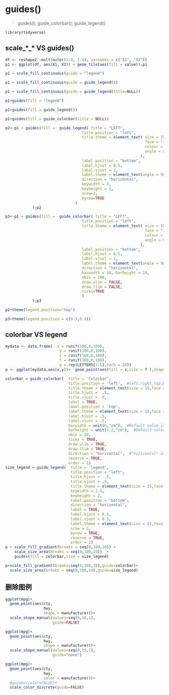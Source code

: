 # guides()

> guides(); guide_colorbar(); guide_legend()

```r
library(tidyverse)
```

## scale\_\*\_\* VS guides()

```r
df <- reshape2::melt(outer(1:4, 1:4), varnames = c("X1", "X2"))
p1 <- ggplot(df, aes(X1, X2)) + geom_tile(aes(fill = value));p1
```

```r
p1 + scale_fill_continuous(guide = "legend")
```

```r
p1 + scale_fill_continuous(guide = guide_legend())
```

```r
p1 + scale_fill_continuous(guide = guide_legend(title=NULL))
```

```r
p1+guides(fill = "legend")
```

```r
p1+guides(fill = guide_legend())
```

```r
p1+guides(fill = guide_colorbar(title = NULL))
```

```r
p2<-p1 + guides(fill =  guide_legend( title = "LEFT", 
                                  title.position = "left",
                                  title.theme = element_text( size = 15,
                                                              face = "italic",
                                                              colour = "red",
                                                              angle = 0
                                                            ),
                                  label.position = "bottom",
                                  label.hjust = 0.5,
                                  label.vjust = 1,
                                  label.theme = element_text(angle = 90),
                                  direction = "horizontal",
                                  keywidth = 3, 
                                  keyheight = 1,
                                  nrow=2,
                                  byrow=TRUE
                               )
            );p2
```

```r
p3<-p1 + guides(fill =  guide_colorbar( title = "LEFT", 
                                  title.position = "left",
                                  title.theme = element_text( size = 15,
                                                              face = "italic",
                                                              colour = "red",
                                                              angle = 0
                                                            ),
                                  label.position = "bottom",
                                  label.hjust = 0.5,
                                  label.vjust = 1,
                                  label.theme = element_text(angle = 90),
                                  direction = "horizontal",
                                  barwidth = 10, barheight = 10,
                                  nbin = 100,
                                  draw.ulim = FALSE, 
                                  draw.llim = FALSE,
                                  ticks=TRUE
                                  )
            );p3
```

```r
p2+theme(legend.position="top")
```

```r
p3+theme(legend.position = c(0.3,0.5))
```

## colorbar VS legend

```r
mydata <- data.frame(  x = runif(100,0,100),  
                        y = runif(100,0,100),  
                        z = runif(100,0,100),  
                        f = runif(100,0,100),  
                        g = rep(LETTERS[1:5],each = 20))
p <- ggplot(mydata,aes(x,y))+  geom_point(aes(fill = z,size = f ),shape = 21);p
```

```r
colorbar = guide_colorbar(  title = 'Colorbar',  
                            title.position = 'left',  #left,right,top,bottom  
                            title.theme = element_text(size = 15,face = "italic",colour = "red",angle = 45),  
                            title.hjust =  .5,  
                            title.vjust =  0,  
                            label = TRUE,  
                            label.position = 'top',  
                            label.theme = element_text(size = 15,face = "italic",colour = "red",angle = 45),  
                            label.hjust = .5,  
                            label.vjust = .5,  
                            barwidth = unit(6,"cm"),  #Default value is legend.key.width or legend.key.size  
                            barheight = unit(1.2,"cm"),  #Default value is legend.key.height or legend.key.size  
                            nbin = 20,  
                            ticks = TRUE,  
                            draw.ulim = TRUE,  
                            draw.llim = TRUE,  
                            direction = "horizontal",  #"horizontal" or "vertical."  
                            reverse = TRUE,  
                            order = 1)
size_legend = guide_legend(  title = 'legend',  
                             title.position = "left",  
                             title.hjust =  .5,  
                             title.vjust = .5,  
                             title.theme = element_text(size = 15,face = "italic",colour = "red",angle = 45),  
                             keywidth = 2.5,  
                             keyheight = 2,  
                             label.position = "bottom",  
                             direction = "horizontal",  
                             label = TRUE,  
                             label.hjust = 0.5,  
                             label.vjust = 0.5,  
                             label.theme = element_text(size = 15,face = "italic",colour = "red",angle = 45),  
                             nrow = 2,  
                             byrow = TRUE,  
                             reverse = TRUE,  
                             order = 2)
p + scale_fill_gradient(breaks = seq(0,100,10)) +  
    scale_size_area(breaks = seq(0,100,10))  +  
    guides(fill = colorbar,size = size_legend)
```

```r
p+scale_fill_gradient(breaks=seq(0,100,10),guide=colorbar)+
  scale_size_area(breaks = seq(0,100,10),guide=size_legend)
```


## 删除图例
```r
ggplot(mpg)+
  geom_point(aes(cty, 
                 hwy, 
                 shape = manufacturer))+
  scale_shape_manual(values=seq(0,15,1),
                     guide=FALSE)
```

```r
ggplot(mpg)+
  geom_point(aes(cty, 
                 hwy, 
                 shape = manufacturer))+
  scale_shape_manual(values=seq(0,15,1),
                     guide="none")
```


```r
ggplot(mpg)+
  geom_point(aes(cty, 
                 hwy, 
                 color = manufacturer))+
  #guides(color=FALSE)+
  scale_color_discrete(guide=FALSE)
```


